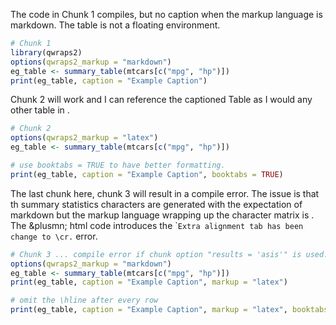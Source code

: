 The code in Chunk 1 compiles, but no caption when the markup language is
markdown.  The table is not a floating environment.

```r
# Chunk 1
library(qwraps2)
options(qwraps2_markup = "markdown")
eg_table <- summary_table(mtcars[c("mpg", "hp")])
print(eg_table, caption = "Example Caption")
```

Chunk 2 will work and I can reference the captioned Table
\ref{tab:example_table_2} as I would any other table in \LaTeX.


```r
# Chunk 2
options(qwraps2_markup = "latex")
eg_table <- summary_table(mtcars[c("mpg", "hp")])

# use booktabs = TRUE to have better formatting.
print(eg_table, caption = "Example Caption", booktabs = TRUE)
```

The last chunk here, chunk 3 will result in a compile error.  The issue is that
th summary statistics characters are generated with the expectation of markdown
but the markup language wrapping up the character matrix is \LaTeX.  The
\&plusmn; html code introduces the ``Extra alignment tab has been change
to \cr.` error.  

```r
# Chunk 3 ... compile error if chunk option "results = 'asis'" is used.  No
options(qwraps2_markup = "markdown")
eg_table <- summary_table(mtcars[c("mpg", "hp")])
print(eg_table, caption = "Example Caption", markup = "latex")

# omit the \hline after every row
print(eg_table, caption = "Example Caption", markup = "latex", booktabs = TRUE)
```



